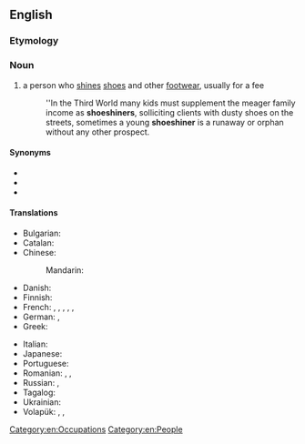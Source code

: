 ==English==

===Etymology===
{{compound|en|shoe|shiner}}

===Noun===
{{en-noun}}

# a person who [[shine]]s [[shoe]]s and other [[footwear]], usually for a fee
#: ''In the Third World many kids must supplement the meager family income as '''shoeshiners''', solliciting clients with dusty shoes on the streets, sometimes a young '''shoeshiner''' is a runaway or orphan without any other prospect.

====Synonyms====
* {{l|en|bootblack}}
* {{l|en|shoeblack}}
* {{l|en|shoeshine boy}}

====Translations====
{{trans-top|a person who shines shoes and other footwear, usually for a fee}}
* Bulgarian: {{t|bg|ваксаджия|sc=Cyrl}}
* Catalan: {{t|ca|enllustrador de sabates|m}}
* Chinese:
*: Mandarin: {{t|cmn|擦鞋工|tr=cāxiégōng|sc=Hani}}
* Danish: {{t+|da|skopudser|c}}
* Finnish: {{t+|fi|kengänkiillottaja}}
* French: {{t|fr|cireur de chaussures|m}}, {{t|fr|cireuse de chaussures|f}}, {{t|fr|cireur de bottes|m}}, {{t|fr|cireuse de bottes|f}}, {{t+|fr|cireur|m}}, {{t+|fr|cireuse|f}}
* German: {{t+|de|Schuhputzer|m}}, {{t|de|Schuhputzerin|f}}
* Greek: {{t+|el|λούστρος|m}}
{{trans-mid}}
* Italian: {{t+|it|lustrascarpe|m}}
* Japanese: {{t|ja|靴磨き|tr=くつみがき, kutsumigaki|sc=Jpan}}
* Portuguese: {{t+|pt|engraxate|m|f}}
* Romanian: {{t+|ro|lustragiu|m}}, {{t+|ro|văcsuitor|m}}, {{t|ro|văcsuitoare|f}}
* Russian: {{t|ru|чи́стильщик сапо́г|m}}, {{t|ru|чи́стильщик о́буви|m}}
* Tagalog: {{t|tl|limpyabota}}
* Ukrainian: {{t|uk|чисти́льник взуття}}
* Volapük: {{qualifier|♂♀}} {{t|vo|jukilekluinan}}, {{qualifier|♂}} {{t|vo|jukihilekluinan}}, {{qualifier|♀}} {{t|vo|jukijilekluinan}}
{{trans-bottom}}

[[Category:en:Occupations]]
[[Category:en:People]]